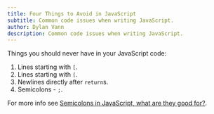 ```yaml
---
title: Four Things to Avoid in JavaScript
subtitle: Common code issues when writing JavaScript.
author: Dylan Vann
description: Common code issues when writing JavaScript.
---
```


Things you should never have in your JavaScript code:

1. Lines starting with `[`.
2. Lines starting with `(`.
3. Newlines directly after `return`s.
4. Semicolons - `;`.

For more info see [Semicolons in JavaScript, what are they good for?](/semicolons-in-js-what-are-they-good-for).

